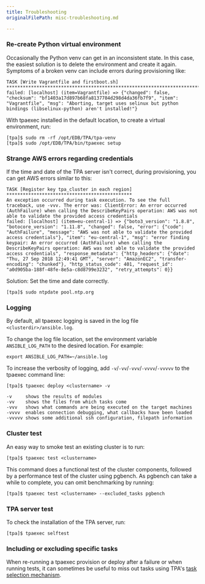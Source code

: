 ```yaml
---
title: Troubleshooting
originalFilePath: misc-troubleshooting.md

---
```


### Re-create Python virtual environment

Occasionally the Python venv can get in an inconsistent state. In this case, the easiest solution is to delete the environment and create it again. Symptoms of a broken venv can include errors during provisioning like:

```
TASK [Write Vagrantfile and firstboot.sh] ******************************************************************************************************************************
failed: [localhost] (item=Vagrantfile) => {"changed": false, "checksum": "bf1403a17d897b68fa8137784d298d4da36fb7f9", "item": "Vagrantfile", "msg": "Aborting, target uses selinux but python bindings (libselinux-python) aren't installed!"}
```

With tpaexec installed in the default location, to create a virtual environment, run:

```
[tpa]$ sudo rm -rf /opt/EDB/TPA/tpa-venv
[tpa]$ sudo /opt/EDB/TPA/bin/tpaexec setup
```

### Strange AWS errors regarding credentials

If the time and date of the TPA server isn't correct, during provisioning, you can get AWS errors similar to this:

```
TASK [Register key tpa_cluster in each region] **********************************************
An exception occurred during task execution. To see the full traceback, use -vvv. The error was: ClientError: An error occurred (AuthFailure) when calling the DescribeKeyPairs operation: AWS was not able to validate the provided access credentials
failed: [localhost] (item=eu-central-1) => {"boto3_version": "1.8.8", "botocore_version": "1.11.8", "changed": false, "error": {"code": "AuthFailure", "message": "AWS was not able to validate the provided access credentials"}, "item": "eu-central-1", "msg": "error finding keypair: An error occurred (AuthFailure) when calling the DescribeKeyPairs operation: AWS was not able to validate the provided access credentials", "response_metadata": {"http_headers": {"date": "Thu, 27 Sep 2018 12:49:41 GMT", "server": "AmazonEC2", "transfer-encoding": "chunked"}, "http_status_code": 401, "request_id": "a0d905ba-188f-48fe-8e5a-c8d8799e3232", "retry_attempts": 0}}

```

Solution: Set the time and date correctly.

```
[tpa]$ sudo ntpdate pool.ntp.org
```

### Logging

By default, all tpaexec logging is saved in the log file `<clusterdir>/ansible.log`.

To change the log file location, set the environment variable `ANSIBLE_LOG_PATH` to the desired location. For example:

```
export ANSIBLE_LOG_PATH=~/ansible.log
```

To increase the verbosity of logging, add `-v`/`-vv`/`-vvv`/`-vvvv`/`-vvvvv` to the tpaexec command line:

```
[tpa]$ tpaexec deploy <clustername> -v

-v     shows the results of modules
-vv    shows the files from which tasks come
-vvv   shows what commands are being executed on the target machines
-vvvv  enables connection debugging, what callbacks have been loaded
-vvvvv shows some additional ssh configuration, filepath information
```

### Cluster test

An easy way to smoke test an existing cluster is to run:

```
[tpa]$ tpaexec test <clustername>
```

This command does a functional test of the cluster components, followed by a performance test of the cluster using pgbench. As pgbench can take a while to complete, you can omit benchmarking by running:

```
[tpa]$ tpaexec test <clustername> --excluded_tasks pgbench
```

### TPA server test

To check the installation of the TPA server, run:

```
[tpa]$ tpaexec selftest
```

### Including or excluding specific tasks

When re-running a tpaexec provision or deploy after a failure or when running
tests, it can sometimes be useful to miss out tasks using TPA's [task
selection mechanism](task-selection/).
